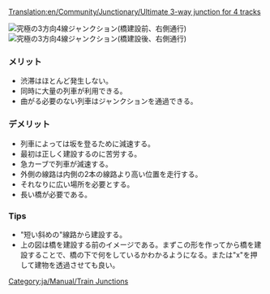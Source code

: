 [[Translation:en/Community/Junctionary/Ultimate 3-way junction for 4 tracks]]

{{ja/Community/Junctionary/Navigation}}

[[File:en/Community/Junctionary/Ultimate 3way junction for4nobridges.png|frame|none|究極の3方向4線ジャンクション(橋建設前、'''右側通行''')]]
[[File:en/Community/Junctionary/Ultimate 3way junction for4bridges.png|frame|none|究極の3方向4線ジャンクション(橋建設後、'''右側通行''')]]

===メリット===
*渋滞はほとんど発生しない。
*同時に大量の列車が利用できる。
*曲がる必要のない列車はジャンクションを通過できる。

===デメリット===
*列車によっては坂を登るために減速する。
*最初は正しく建設するのに苦労する。
*急カーブで列車が減速する。
*外側の線路は内側の2本の線路より高い位置を走行する。
*それなりに広い場所を必要とする。
*長い橋が必要である。

===Tips===
*"短い斜めの"線路から建設する。
*上の図は橋を建設する前のイメージである。まずこの形を作ってから橋を建設することで、橋の下で何をしているかわかるようになる。または"x"を押して建物を透過させても良い。

[[Category:ja/Manual/Train Junctions]]